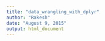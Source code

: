 ```yaml
---
title: "data_wrangling_with_dplyr"
author: "Rakesh"
date: "August 9, 2015"
output: html_document
---
```


